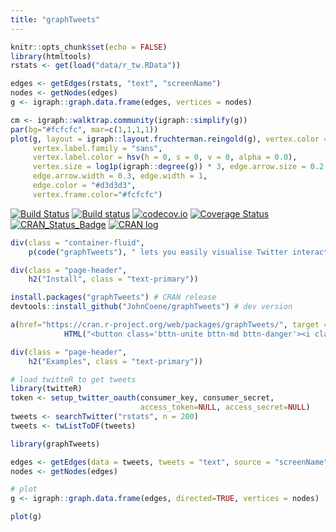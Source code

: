```yaml
---
title: "graphTweets"
---
```


```r
knitr::opts_chunk$set(echo = FALSE)
library(htmltools)
rstats <- get(load("data/r_tw.RData"))
```

```r
edges <- getEdges(rstats, "text", "screenName")
nodes <- getNodes(edges)
g <- igraph::graph.data.frame(edges, vertices = nodes)

cm <- igraph::walktrap.community(igraph::simplify(g))
par(bg="#fcfcfc", mar=c(1,1,1,1))
plot(g, layout = igraph::layout.fruchterman.reingold(g), vertex.color = igraph::membership(cm),
     vertex.label.family = "sans",
     vertex.label.color = hsv(h = 0, s = 0, v = 0, alpha = 0.0), 
     vertex.size = log1p(igraph::degree(g)) * 3, edge.arrow.size = 0.2, 
     edge.arrow.width = 0.3, edge.width = 1,
     edge.color = "#d3d3d3",
     vertex.frame.color="#fcfcfc")
```

[![Build Status](https://travis-ci.org/JohnCoene/graphTweets.svg?branch=master)](https://travis-ci.org/JohnCoene/graphTweets)
[![Build status](https://ci.appveyor.com/api/projects/status/t37a595yg5eb2sx6/branch/master?svg=true)](https://ci.appveyor.com/project/JohnCoene/graphtweets/branch/master)
[![codecov.io](https://codecov.io/github/JohnCoene/graphTweets/coverage.svg?branch=master)](https://codecov.io/github/JohnCoene/graphTweets?branch=master)
[![Coverage Status](https://img.shields.io/coveralls/JohnCoene/graphTweets.svg)](https://coveralls.io/r/JohnCoene/graphTweets?branch=master)
[![CRAN_Status_Badge](http://www.r-pkg.org/badges/version/graphTweets)](http://cran.r-project.org/package=graphTweets)
[![CRAN log](http://cranlogs.r-pkg.org/badges/grand-total/graphTweets)](http://cranlogs.r-pkg.org/badges/graphTweets)

```r
div(class = "container-fluid",
    p(code("graphTweets"), " lets you easily visualise Twitter interaction."))
```

```r
div(class = "page-header",
    h2("Install", class = "text-primary"))
```

```r
install.packages("graphTweets") # CRAN release
devtools::install_github("JohnCoene/graphTweets") # dev version
```

```r
a(href="https://cran.r-project.org/web/packages/graphTweets/", target = "_blank",
            HTML("<button class='bttn-unite bttn-md bttn-danger'><i class='icon-rlogo'></i> CRAN Release</button>"))
```

```r
div(class = "page-header",
    h2("Examples", class = "text-primary"))
```

```r
# load twitteR to get tweets
library(twitteR)
token <- setup_twitter_oauth(consumer_key, consumer_secret, 
                             access_token=NULL, access_secret=NULL)
tweets <- searchTwitter("rstats", n = 200)
tweets <- twListToDF(tweets)

library(graphTweets)

edges <- getEdges(data = tweets, tweets = "text", source = "screenName")
nodes <- getNodes(edges)

# plot
g <- igraph::graph.data.frame(edges, directed=TRUE, vertices = nodes)

plot(g)
```